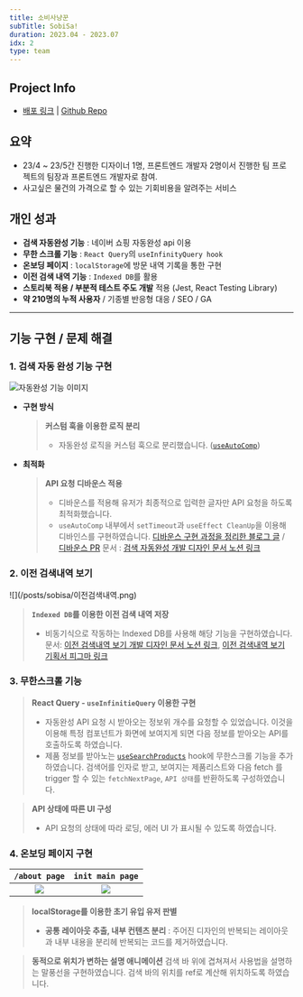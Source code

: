 ```yaml
---
title: 소비사냥꾼
subTitle: SobiSa!
duration: 2023.04 - 2023.07
idx: 2
type: team
---
```



<ProjectMainImage contents={contents} gridStyle='grid-cols-[1.6fr_repeat(2,_1fr)]' />

## Project Info

- [배포 링크](https://sobisa.vercel.app/ 'preview') | [Github Repo](https://github.com/SobiSa-Expense-Hunter/SobiSa 'preview')

## 요약

- 23/4 ~ 23/5간 진행한 디자이너 1명, 프론트엔드 개발자 2명이서 진행한 팀 프로젝트의 팀장과 프론트엔드 개발자로 참여.
- 사고싶은 물건의 가격으로 할 수 있는 기회비용을 알려주는 서비스

## 개인 성과

- **검색 자동완성 기능** : 네이버 쇼핑 자동완성 api 이용
- **무한 스크롤 기능** : `React Query`의 `useInfinityQuery hook`
- **온보딩 페이지** : `localStorage`에 방문 내역 기록을 통한 구현
- **이전 검색 내역 기능** : `Indexed DB`를 활용
- **스토리북 적용 / 부분적 테스트 주도 개발** 적용 (Jest, React Testing Library)
- **약 210명의 누적 사용자** / 기종별 반응형 대응 / SEO / GA

<hr className='print:hidden' />
<div className='print:break-before-page' />

## 기능 구현 / 문제 해결

### 1. 검색 자동 완성 기능 구현

<Col2 className='[&_*]:mt-0'>

![자동완성 기능 이미지](/posts/sobisa/자동완성_이미지.png)

- **구현 방식**

  > **커스텀 훅을 이용한 로직 분리**
  >
  > - 자동완성 로직을 커스텀 훅으로 분리했습니다. ([`useAutoComp`](https://github.com/SobiSa-Expense-Hunter/SobiSa/blob/develop/src/hooks/useAutoCmp.ts))

- **최적화**
  > **API 요청 디바운스 적용**
  >
  > - 디바운스를 적용해 유저가 최종적으로 입력한 글자만 API 요청을 하도록 최적화했습니다.
  > - `useAutoComp` 내부에서 `setTimeout`과 `useEffect CleanUp`을 이용해 디바인스를 구현하였습니다. [디바운스 구현 과정을 정리한 블로그 글](https://blog.seo0h.me/blog/study/debounce 'preview') / [디바운스 PR](https://github.com/SobiSa-Expense-Hunter/SobiSa/pull/195 'preview')
  >   <Captions>
  >     문서 : [검색 자동완성 개발 디자인 문서 노션
  >     링크](https://seo0h.notion.site/07f7199059964da0a0a145e4fdfdb2fb)
  >   </Captions>

</Col2>

### 2. 이전 검색내역 보기

<Col2 >
  ![](/posts/sobisa/이전검색내역.png)

> **`Indexed DB`를 이용한 이전 검색 내역 저장**
>
> - 비동기식으로 작동하는 Indexed DB를 사용해 해당 기능을 구현하였습니다.
>   <Captions>
>     문서: [이전 검색내역 보기 개발 디자인 문서 노션
>     링크](https://seo0h.notion.site/f8cd84534d99456b8d1e0bc3f4589caf?pvs=4), [이전 검색내역 보기
>     기획서 피그마
>     링크](https://www.figma.com/file/eKwjz3dF1Jxay6fI1oimoq/%EC%86%8C%EB%B9%84%EC%82%AC-%EA%B8%B0%ED%9A%8D%EC%84%9C?type=design&node-id=0%3A1&mode=dev
>     )
>   </Captions>

</Col2>

<div className='print:break-before-page' />

### 3. 무한스크롤 기능

> **React Query - `useInfinitieQuery` 이용한 구현**
>
> - 자동완성 API 요청 시 받아오는 정보위 개수를 요청할 수 있었습니다. 이것을 이용해 특정 컴포넌트가 화면에 보여지게 되면 다음 정보를 받아오는 API를 호출하도록 하였습니다.
> - 제품 정보를 받아노는 [`useSearchProducts`](https://github.com/SobiSa-Expense-Hunter/SobiSa/blob/develop/src/hooks/useSearchProduct.ts) hook에 무한스크롤 기능을 추가하였습니다. 검색어를 인자로 받고, 보여지는 제품리스트와 다음 fetch 를 trigger 할 수 있는 `fetchNextPage`, `API 상태`를 반환하도록 구성하였습니다.

> **API 상태에 따른 UI 구성**
>
> - API 요청의 상태에 따라 로딩, 에러 UI 가 표시될 수 있도록 하였습니다.

### 4. 온보딩 페이지 구현

<div className='max-w-[80%] mx-auto rounded-xl [&_th]:w-1/2 [&>table]:my-0'>

|         `/about page`          |            `init main page`            |
| :----------------------------: | :------------------------------------: |
| ![](/posts/sobisa/온보딩1.png) | ![](/posts/sobisa/온보딩_오버레이.png) |

</Col2>

> **localStorage를 이용한 초기 유입 유저 판별**
>
> - **공통 레이아웃 추출, 내부 컨텐츠 분리** : 주어진 디자인의 반복되는 레이아웃과 내부 내용을 분리헤 반복되는 코드를 제거하였습니다.

> **동적으로 위치가 변하는 설명 애니메이션**
> 검색 바 위에 겹쳐져서 사용법을 설명하는 말풍선을 구현하였습니다. 검색 바의 위치를 ref로 계산해 위치하도록 하였습니다.
